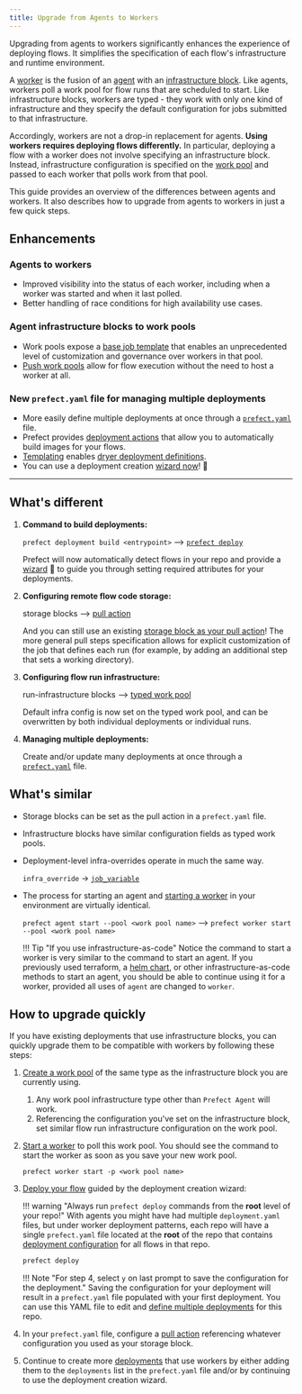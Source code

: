 ```yaml
---
title: Upgrade from Agents to Workers
---
```


Upgrading from agents to workers significantly enhances the experience of deploying flows. It simplifies the specification of each flow's infrastructure and runtime environment. 

A [worker](/2.12/concepts/work-pools/#worker-overview) is the fusion of an [agent](/2.12/concepts/agents/) with an [infrastructure block](/2.12/concepts/infrastructure/). Like agents, workers poll a work pool for flow runs that are scheduled to start. Like infrastructure blocks, workers are typed - they work with only one kind of infrastructure and they specify the default configuration for jobs submitted to that infrastructure.

Accordingly, workers are not a drop-in replacement for agents. **Using workers requires deploying flows differently.** In particular, deploying a flow with a worker does not involve specifying an infrastructure block. Instead, infrastructure configuration is specified on the [work pool](/2.12/concepts/work-pools/) and passed to each worker that polls work from that pool.

This guide provides an overview of the differences between agents and workers. It also describes how to upgrade from agents to workers in just a few quick steps.

## Enhancements

### Agents to workers

- Improved visibility into the status of each worker, including when a worker was started and when it last polled.
- Better handling of race conditions for high availability use cases.

### Agent infrastructure blocks to work pools

- Work pools expose a [base job template](/2.12/concepts/work-pools/#base-job-template) that enables an unprecedented level of customization and governance over workers in that pool.
- [Push work pools](/2.12/guides/deployment/push-work-pools/) allow for flow execution without the need to host a worker at all.

### New `prefect.yaml` file for managing multiple deployments

- More easily define multiple deployments at once through a [`prefect.yaml`](/2.12/concepts/deployments/#managing-deployments) file.
- Prefect provides [deployment actions](/2.12/concepts/deployments/#deployment-actions) that allow you to automatically build images for your flows.
- [Templating](/2.12/concepts/deployments/#templating-options) enables [dryer deployment definitions](/2.12/concepts/deployments/#reusing-configuration-across-deployments).
- You can use a deployment creation [wizard now](/2.12/#step-5-deploy-the-flow)! 🧙

----------

## What's different

1. **Command to build deployments:** 
    
    `prefect deployment build <entrypoint>` --> [`prefect deploy`](/2.12/concepts/deployments/#deployment-declaration-reference) 
    
    Prefect will now automatically detect flows in your repo and provide a [wizard](/2.12/#step-5-deploy-the-flow) 🧙 to guide you through setting required attributes for your deployments.

2. **Configuring remote flow code storage:** 
    
    storage blocks --> [pull action](/2.12/concepts/deployments/#the-pull-action)
    
    And you can still use an existing [storage block as your pull action](/2.12/guides/deployment/storage-guide/)!  The more general pull steps specification allows for explicit customization of the job that defines each run (for example, by adding an additional step that sets a working directory).

3. **Configuring flow run infrastructure:** 
    
    run-infrastructure blocks --> [typed work pool](/2.12/concepts/work-pools/#worker-types) 
    
    Default infra config is now set on the typed work pool, and can be overwritten by both individual deployments or individual runs.

4. **Managing multiple deployments:**
    
    Create and/or update many deployments at once through a [`prefect.yaml`](/2.12/concepts/deployments/#working-with-multiple-deployments) file.


## What's similar

- Storage blocks can be set as the pull action in a `prefect.yaml` file.
- Infrastructure blocks have similar configuration fields as typed work pools.
- Deployment-level infra-overrides operate in much the same way. 

    `infra_override` -> [`job_variable`](/2.12/concepts/deployments/#work-pool-fields)

- The process for starting an agent and [starting a worker](/2.12/concepts/work-pools/#starting-a-worker) in your environment are virtually identical.
    
    `prefect agent start --pool <work pool name>` --> `prefect worker start --pool <work pool name>`

    !!! Tip "If you use infrastructure-as-code"
        Notice the command to start a worker is very similar to the command to start an agent. If you previously used terraform, a [helm chart](https://github.com/PrefectHQ/prefect-helm/tree/main/charts/prefect-worker), or other infrastructure-as-code methods to start an agent, you should be able to continue using it for a worker, provided all uses of `agent` are changed to `worker`.

## How to upgrade quickly

If you have existing deployments that use infrastructure blocks, you can quickly upgrade them to be compatible with workers by following these steps:

1. [Create a work pool](/2.12/concepts/work-pools/#work-pool-configuration) of the same type as the infrastructure block you are currently using.

    1. Any work pool infrastructure type other than `Prefect Agent` will work.
    2. Referencing the configuration you've set on the infrastructure block, set similar flow run infrastructure configuration on the work pool.

2. [Start a worker](/2.12/concepts/work-pools/#starting-a-worker) to poll this work pool. You should see the command to start the worker as soon as you save your new work pool. 

    ```
    prefect worker start -p <work pool name>
    ```

3. [Deploy your flow](/2.12/#step-5-deploy-the-flow) guided by the deployment creation wizard:

    !!! warning "Always run `prefect deploy` commands from the **root** level of your repo!"
        With agents you might have had multiple `deployment.yaml` files, but under worker deployment patterns, each repo will have a single `prefect.yaml` file located at the **root** of the repo that contains [deployment configuration](/2.12/concepts/deployments/#working-with-multiple-deployments) for all flows in that repo.

    ```bash
    prefect deploy
    ```

    !!! Note "For step 4, select `y` on last prompt to save the configuration for the deployment."
        Saving the configuration for your deployment will result in a `prefect.yaml` file populated with your first deployment. You can use this YAML file to edit and [define multiple deployments](/2.12/concepts/deployments/#working-with-multiple-deployments) for this repo. 

4. In your `prefect.yaml` file, configure a [pull action](/2.12/guides/deployment/storage-guide/) referencing whatever configuration you used as your storage block.
5. Continue to create more [deployments](/2.12/concepts/deployments/#deployment-declaration-reference) that use workers by either adding them to the `deployments` list in the `prefect.yaml` file and/or by continuing to use the deployment creation wizard.

